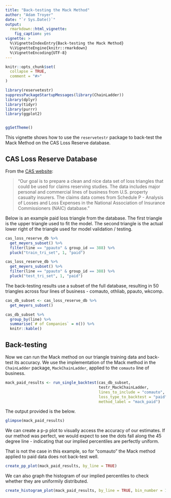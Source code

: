 ```yaml
---
title: "Back-testing the Mack Method"
author: "Adam Troyer"
date: "`r Sys.Date()`"
output: 
  rmarkdown::html_vignette:
    fig_caption: yes
vignette: >
  %\VignetteIndexEntry{Back-testing the Mack Method}
  %\VignetteEngine{knitr::rmarkdown}
  %\VignetteEncoding{UTF-8}
---
```


```r
knitr::opts_chunk$set(
  collapse = TRUE,
  comment = "#>"
)

library(reservetestr)
suppressPackageStartupMessages(library(ChainLadder))
library(dplyr)
library(tidyr)
library(purrr)
library(ggplot2)


ggSetTheme()
```

This vignette shows how to use the `reservetestr` package to back-test the Mack Method on the CAS Loss Reserve database. 

## CAS Loss Reserve Database

From the [CAS website](http://www.casact.org/research/index.cfm?fa=loss_reserves_data):

> "Our goal is to prepare a clean and nice data set of loss triangles that could be used for claims reserving studies.
The data includes major personal and commercial lines of business from U.S. property casualty insurers.
The claims data comes from Schedule P - Analysis of Losses and Loss Expenses
in the National Association of Insurance Commissioners (NAIC) database."

Below is an example paid loss triangle from the database. The first triangle is the upper triangle used to fit the model. The second triangle is the actual lower right of the triangle used for model validation / testing.

```r
cas_loss_reserve_db %>%
  get_meyers_subset() %>%
  filter(line == "ppauto" & group_id == 388) %>%
  pluck("train_tri_set", 1, "paid")
```

```r
cas_loss_reserve_db %>%
  get_meyers_subset() %>%
  filter(line == "ppauto" & group_id == 388) %>%
  pluck("test_tri_set", 1, "paid")
```

The back-testing results use a subset of the full database, resulting in 50 triangles across four lines of business - comauto, othliab, ppauto, wkcomp.

```r
cas_db_subset <- cas_loss_reserve_db %>%
  get_meyers_subset()

cas_db_subset %>%
  group_by(line) %>%
  summarise(`# of Companies` = n()) %>%
  knitr::kable()
```

## Back-testing

Now we can run the Mack method on our triangle training data and back-test its accuracy. We use the implementation of the Mack method in the `ChainLadder` package, `MackChainLadder`, applied to the `comauto` line of business.


```r
mack_paid_results <- run_single_backtest(cas_db_subset, 
                                         testr_MackChainLadder, 
                                         lines_to_include = "comauto",
                                         loss_type_to_backtest = "paid", 
                                         method_label = "mack_paid")
```

The output provided is the below. 

```r
glimpse(mack_paid_results)
```

We can create a p-p plot to visually access the accuracy of our estimates. If our method was perfect, we would expect to see the dots fall along the 45 degree line - indicating that our implied percentiles are perfectly uniform.

That is not the case in this example, so for "comauto" the Mack method applied to paid data does not back-test well.

```r
create_pp_plot(mack_paid_results, by_line = TRUE)
```

We can also graph the histogram of our implied percentiles to check whether they are uniformily distributed.

```r
create_histogram_plot(mack_paid_results, by_line = TRUE, bin_number = 10)
```


